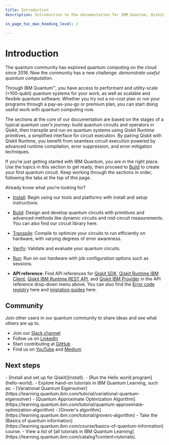 ```yaml
---
title: Introduction
description: Introduction to the documentation for IBM Quantum, Qiskit SDK, and Qiskit Runtime.

in_page_toc_max_heading_level: 2

---
```


# Introduction

The quantum community has explored quantum computing on the cloud since 2016.  Now the community has a new challenge: *demonstrate useful quantum computation*. 

Through IBM Quantum&trade;, you have access to performant and utility-scale (>100-qubit) quantum systems for your work, as well as scalable and flexible quantum software. Whether you try out a no-cost plan or run your programs through a pay-as-you-go or premium plan, you can start doing useful work with quantum computing now.

The sections at the core of our documentation are based on the stages of a typical quantum user’s journey: build quantum circuits and operators in Qiskit, then transpile and run on quantum systems using Qiskit Runtime primitives, a simplified interface for circuit execution. By pairing Qiskit with Qiskit Runtime, you benefit from seamless circuit execution powered by advanced runtime compilation, error suppression, and error mitigation techniques. 
 
If you’re just getting started with IBM Quantum, you are in the right place. Use the topics in this section to get ready, then proceed to [Build](../build) to create your first quantum circuit. Keep working through the sections in order, following the tabs at the top of this page.

Already know what you’re looking for?

- [Install](install): Begin using our tools and platforms with install and setup instructions.

- [Build](../build): Design and develop quantum circuits with primitives and advanced methods like dynamic circuits and mid-circuit measurements. You can also find our circuit library here.

- [Transpile](../transpile): Compile to optimize your circuits to run efficiently on hardware, with varying degrees of error awareness.

- [Verify](../verify): Validate and evaluate your quantum circuits.

- [Run](../run): Run on our hardware with job configuration options such as sessions.

- **API reference**: Find API references for [Qiskit SDK](/api/qiskit), [Qiskit Runtime IBM Client](/api/qiskit-ibm-runtime), [Qiskit IBM Runtime REST API](/api/runtime/), and [Qiskit IBM Provider](/api/qiskit-ibm-provider) in the API reference drop-down menu above. You can also find the [Error code registry](../errors) here and [migration guides](/api/migration-guides) here.

## Community

Join other users in our quantum community to share ideas and see what others are up to.

- Join our [Slack channel](https://ibm.co/joinqiskitslack)
- Follow us on [LinkedIn](https://www.linkedin.com/showcase/ibm-quantum/)
- Start contributing at [GitHub](https://github.com/qiskit)
- Find us on [YouTube](https://www.youtube.com/qiskit) and [Medium](https://medium.com/qiskit)


## Next steps

<Admonition type="tip" title="Recommendations">
    - [Install and set up for Qiskit](install).
    - [Run the Hello world program](hello-world).
    - Explore hand-on tutorials in IBM Quantum Learning, such as:
      - [Variational Quantum Eigensolver](https://learning.quantum.ibm.com/tutorial/variational-quantum-eigensolver)
      - [Quantum Approximate Optimization Algorithm](https://learning.quantum.ibm.com/tutorial/quantum-approximate-optimization-algorithm)
      - [Grover's algorithm](https://learning.quantum.ibm.com/tutorial/grovers-algorithm)
    - Take the [Basics of quantum information](https://learning.quantum.ibm.com/course/basics-of-quantum-information) course.
    - View a list of [all tutorials in IBM Quantum Learning](https://learning.quantum.ibm.com/catalog?content=tutorials).
</Admonition>

